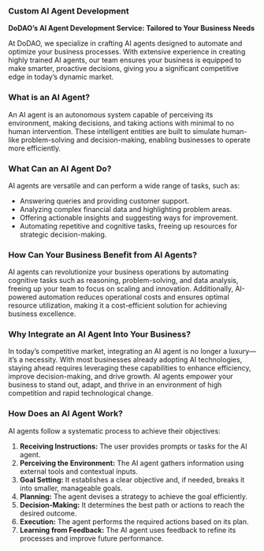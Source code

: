 ### **Custom AI Agent Development**

**DoDAO’s AI Agent Development Service: Tailored to Your Business Needs**

At DoDAO, we specialize in crafting AI agents designed to automate and optimize your business processes. With extensive experience in creating highly trained AI agents, our team ensures your business is equipped to make smarter, proactive decisions, giving you a significant competitive edge in today’s dynamic market.

### **What is an AI Agent?**

An AI agent is an autonomous system capable of perceiving its environment, making decisions, and taking actions with minimal to no human intervention. These intelligent entities are built to simulate human-like problem-solving and decision-making, enabling businesses to operate more efficiently.

### **What Can an AI Agent Do?**

AI agents are versatile and can perform a wide range of tasks, such as:

- Answering queries and providing customer support.
- Analyzing complex financial data and highlighting problem areas.
- Offering actionable insights and suggesting ways for improvement.
- Automating repetitive and cognitive tasks, freeing up resources for strategic decision-making.

### **How Can Your Business Benefit from AI Agents?**

AI agents can revolutionize your business operations by automating cognitive tasks such as reasoning, problem-solving, and data analysis, freeing up your team to focus on scaling and innovation. Additionally, AI-powered automation reduces operational costs and ensures optimal resource utilization, making it a cost-efficient solution for achieving business excellence.

### **Why Integrate an AI Agent Into Your Business?**

In today’s competitive market, integrating an AI agent is no longer a luxury—it’s a necessity. With most businesses already adopting AI technologies, staying ahead requires leveraging these capabilities to enhance efficiency, improve decision-making, and drive growth. AI agents empower your business to stand out, adapt, and thrive in an environment of high competition and rapid technological change.

### **How Does an AI Agent Work?**

AI agents follow a systematic process to achieve their objectives:

1. **Receiving Instructions:** The user provides prompts or tasks for the AI agent.
2. **Perceiving the Environment:** The AI agent gathers information using external tools and contextual inputs.
3. **Goal Setting:** It establishes a clear objective and, if needed, breaks it into smaller, manageable goals.
4. **Planning:** The agent devises a strategy to achieve the goal efficiently.
5. **Decision-Making:** It determines the best path or actions to reach the desired outcome.
6. **Execution:** The agent performs the required actions based on its plan.
7. **Learning from Feedback:** The AI agent uses feedback to refine its processes and improve future performance.
